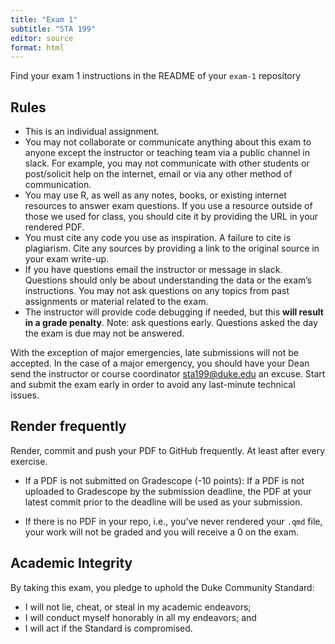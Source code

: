```yaml
---
title: "Exam 1"
subtitle: "STA 199"
editor: source
format: html
---
```


::: callout-important
Find your exam 1 instructions in the README of your `exam-1` repository
:::

## Rules

- This is an individual assignment.
- You may not collaborate or communicate anything about this exam to anyone except the instructor or teaching team via a public channel in slack. For example, you may not communicate with other students or post/solicit help on the internet, email or via any other method of communication.
- You may use R, as well as any notes, books, or existing internet resources to answer exam questions. If you use a resource outside of those we used for class, you should cite it by providing the URL in your rendered PDF.
- You must cite any code you use as inspiration. A failure to cite is plagiarism. Cite any sources by providing a link to the original source in your exam write-up.
- If you have questions email the instructor or message in slack. Questions should only be about understanding the data or the exam's instructions. You may not ask questions on any topics from past assignments or material related to the exam.
- The instructor will provide code debugging if needed, but this **will result in a grade penalty**. Note: ask questions early. Questions asked the day the exam is due may not be answered.

With the exception of major emergencies, late submissions will not be accepted. In the case of a major emergency, you should have your Dean send the instructor or course coordinator [sta199@duke.edu]() an excuse. Start and submit the exam early in order to avoid any last-minute technical issues.

## Render frequently

Render, commit and push your PDF to GitHub frequently. At least after every exercise.

- If a PDF is not submitted on Gradescope (-10 points): If a PDF is not uploaded to Gradescope by the submission deadline, the PDF at your latest commit prior to the deadline will be used as your submission.

- If there is no PDF in your repo, i.e., you've never rendered your `.qmd` file, your work will not be graded and you will receive a 0 on the exam.



## Academic Integrity

By taking this exam, you pledge to uphold the Duke Community Standard:

- I will not lie, cheat, or steal in my academic endeavors;
- I will conduct myself honorably in all my endeavors; and
- I will act if the Standard is compromised.

